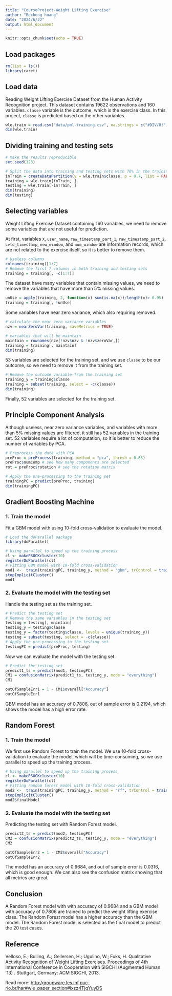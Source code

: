 ```yaml
---
title: "CourseProject-Weight Lifting Exercise"
author: "Bocheng huang"
date: "2024/6/22"
output: html_document
---
```


```r
knitr::opts_chunk$set(echo = TRUE)
```

## Load packages

```r
rm(list = ls())
library(caret)
```

## Load data

Reading Weight Lifting Exercise Dataset from the Human Activity Recognition project. This dataset contains 19622 observations and 160 variables. `classe` variable is the outcome, which is the exercise class. In this project, `classe` is predicted based on the other variables.

```r
wle.train = read.csv("data/pml-training.csv", na.strings = c("#DIV/0!","NA",""))
dim(wle.train)

```

## Dividing training and testing sets

```r
# make the results reproducible
set.seed(123) 

# Split the data into training and testing sets with 70% in the training set
inTrain = createDataPartition(y = wle.train$classe, p = 0.7, list = FALSE)
training = wle.train[inTrain, ]
testing = wle.train[-inTrain, ]
dim(training)
dim(testing)
```

## Selecting variables

Weight Lifting Exercise Dataset containing 160 variables, we need to remove some variables that are not useful for prediction.

At first, variables `X`, `user_name`, `raw_timestamp_part_1`, `raw_timestamp_part_2`, `cvtd_timestamp`, `new_window`, and `num_window` are information records, which are not related to the exercise itself, so it is better to remove them.

```r
# Useless columns
colnames(training)[1:7]
# Remove the first 7 columns in both training and testing sets
training = training[, -c(1:7)]
```

The dataset have many variables that contain missing values, we need to remove the variables that have more than 5% missing values.

```r
unUse = apply(training, 2, function(x) sum(is.na(x))/length(x)> 0.95)
training = training[, !unUse]
```

Some variables have near zero variance, which also requiring removed.

```r
# calculate the near zero variance variables
nzv = nearZeroVar(training, saveMetrics = TRUE)

# variables that will be maintain
maintain = rownames(nzv[!nzv$nzv & !nzv$zeroVar,])
training = training[, maintain]
dim(training)
```

53 variables are selected for the training set, and we use `classe` to be our outcome, so we need to remove it from the training set.

```r
# Remove the outcome variable from the training set
training_y = training$classe
training = subset(training, select = -c(classe))
dim(training)

```

Finally, 52 variables are selected for the training set.

## Principle Component Analysis

Although useless, near zero variance variables, and variables with more than 5% missing values are filtered, it still has 52 variables in the training set. 52 variables require a lot of computation, so it is better to reduce the number of variables by PCA.

```r
# Preprocess the data with PCA
preProc = preProcess(training, method = "pca", thresh = 0.85)
preProc$numComp # see how many components are selected
rot = preProc$rotation # see the rotation matrix

# Apply the pre-processing to the training set
trainingPC = predict(preProc, training)
dim(trainingPC)
```

## Gradient Boosting Machine

### 1. Train the model

Fit a GBM model with using 10-fold cross-validation to evaluate the model.

```r
# Load the doParallel package
library(doParallel)
```

```r
# Using parallel to speed up the training process
cl <- makePSOCKcluster(10)
registerDoParallel(cl)
# Fitting GBM model with 10-fold cross-validation
mod1 <-  train(trainingPC, training_y, method = "gbm", trControl = trainControl(method = "cv", number = 10, allowParallel = TRUE))
stopImplicitCluster()
mod1
```

### 2. Evaluate the model with the testing set

Handle the testing set as the training set.

```r
# Predict the testing set
# Remove the same variables in the testing set
testing = testing[, maintain]
testing_y = testing$classe
testing_y = factor(testing$classe, levels = unique(training_y))
testing = subset(testing, select = -c(classe))
# Apply the pre-processing to the testing set
testingPC = predict(preProc, testing)
```

Now we can evaluate the model with the testing set.

```r
# Predict the testing set
predict1_ts = predict(mod1, testingPC)
CM1 = confusionMatrix(predict1_ts, testing_y, mode = "everything")
CM1
```

```r
outOfSampleErr1 = 1 - CM1$overall["Accuracy"]
outOfSampleErr1
```

GBM model has an accuracy of 0.7806, out of sample error is 0.2194, which shows the model has a high error rate.

## Random Forest

### 1. Train the model

We first use Random Forest to train the model. We use 10-fold cross-validation to evaluate the model, which will be time-consuming, so we use parallel to speed up the training process.

```r
# Using parallel to speed up the training process
cl <- makePSOCKcluster(10)
registerDoParallel(cl)
# Fitting random forest model with 10-fold cross-validation
mod2 <-  train(trainingPC, training_y, method = "rf", trControl = trainControl(method = "cv", number = 10, allowParallel = TRUE))
stopImplicitCluster()
mod2$finalModel
```

### 2. Evaluate the model with the testing set

Predicting the testing set with Random Forest model.

```r
predict2_ts = predict(mod2, testingPC)
CM2 = confusionMatrix(predict2_ts, testing_y, mode = "everything")
CM2
```

```r
outOfSampleErr2 = 1 - CM2$overall["Accuracy"]
outOfSampleErr2
```

The model has an accuracy of 0.9684, and out of sample error is 0.0316, which is good enough. We can also see the confusion matrix showing that all metrics are great.

## Conclusion

A Random Forest model with with accuracy of 0.9684 and a GBM model with accuracy of 0.7806 are trained to predict the weight lifting exercise class. The Random Forest model has a higher accuracy than the GBM model. The Random Forest model is selected as the final model to predict the 20 test cases.

## Reference

Velloso, E.; Bulling, A.; Gellersen, H.; Ugulino, W.; Fuks, H. Qualitative Activity Recognition of Weight Lifting Exercises. Proceedings of 4th International Conference in Cooperation with SIGCHI (Augmented Human '13) . Stuttgart, Germany: ACM SIGCHI, 2013.

Read more: [http:/groupware.les.inf.puc-rio.br/har#wle_paper_section#ixzz4TjqYuyDS](http:/groupware.les.inf.puc-rio.br/har#wle_paper_section#ixzz4TjqYuyDS){.uri}
